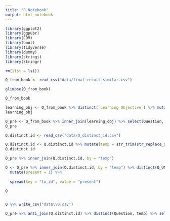 ```yaml
---
title: "R Notebook"
output: html_notebook
---
```




```r

library(ggplot2)
library(ggpubr)
library(CDM)
library(boot)
library(tidyverse)
library(dummy)
library(stringi)
library(stringr)


```


```r

rm(list = ls())

Q_from_book <- read_csv("data/final_result_similar.csv")

glimpse(Q_from_book)

```



```r

Q_from_book

```


```r

learning_obj <- Q_from_book %>% distinct(`Learning Objective`) %>% mutate(lo_id = row_number())
learning_obj

```


```r


Q_pre <- Q_from_book %>% inner_join(learning_obj) %>% select(Question, `Learning Objective`, lo_id) %>% mutate(temp = str_trim(str_replace_all(Question, "_|\\.", "")))
Q_pre

```


```r

Q.distinct.id <- read_csv("data/Q_distinct_id.csv") 

Q.distinct.id <- Q.distinct.id %>% mutate(temp = str_trim(str_replace_all(value, "_|\\.", "")))
Q.distinct.id
```



```r

Q_pre %>% inner_join(Q.distinct.id, by = "temp") 

```


```r

Q <- Q_pre %>% inner_join(Q.distinct.id, by = "temp") %>% distinct(Q_UNIQUE_ID, lo_id) %>% arrange(Q_UNIQUE_ID) %>%
  mutate(present = 1) %>%
  
  spread(key = "lo_id", value = "present")

Q


Q %>% write_csv("data\\Q.csv")

```


```r

Q_pre %>% anti_join(Q.distinct.id) %>% distinct(Question, temp) %>% select(-temp ) %>% write_csv("missing.csv")

```

